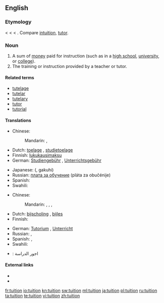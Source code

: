 ==English==
{{wikipedia}}

===Etymology===
< {{etyl|fro}} < {{etyl|la}} {{term|tuitio|tuitiō|guard, protection, defense}} < {{term|tueri|tuēri|to watch, guard, see, observe}}. Compare [[intuition]], [[tutor]].

===Noun===
{{en-noun}}

# A sum of [[money]] paid for instruction (such as in a [[high school]], [[university]], or [[college]]).
# The training or instruction provided by a teacher or tutor.

====Related terms====
* [[tutelage]]
* [[tutelar]]
* [[tutelary]]
* [[tutor]]
* [[tutorial]]

====Translations====
{{trans-top|sum of money paid for instruction}}
* Chinese:
*: Mandarin: {{t-|cmn|學費|sc=Hani}}, {{t-|cmn|学费|tr=xuéfèi|sc=Hani}}
* Dutch: [[toelage]] {{f}}, [[studietoelage]] {{f}}
* Finnish: [[lukukausimaksu]]
* German: [[Studiengebühr]] {{f}}, [[Unterrichtsgebühr]] {{f}}
{{trans-mid}}
* Japanese: {{Jpan|[[学費]]}} ({{Jpan|[[がくひ]]}}, gakuhi)
* Russian: [[плата за обучение]] (pláta za obučénije) {{f}}
* Spanish: {{t+|es|colegiatura|f}}
* Swahili: {{t+|sw|masomo ya ziada|xs=Swahili}}
{{trans-bottom}}

{{trans-top|training or instruction provided by a teacher or tutor}}
* Chinese:
*: Mandarin: {{t|cmn|講課|sc=Hani}}, {{t|cmn|讲课|tr=jiǎngkè|sc=Hani}}, {{i|especially after school/work}} {{t-|cmn|補習|sc=Hani}}, {{t-|cmn|补习|tr=bǔxí|sc=Hani}}
* Dutch: [[bijscholing]] {{f}}, [[bijles]] {{f}}
* Finnish: {{t+|fi|opetus}}
{{trans-mid}}
* German: [[Tutorium]] {{n}}, [[Unterricht]] {{m}}
* Russian: {{t+|ru|обучение|n|tr=obučénije}}, {{t+|ru|занятия|p|tr=zan'átija}}
* Spanish: {{t+|es|enseñanza|f}}, {{t-|es|clases|f|p}}
* Swahili: {{t+|sw|masomo ya ziada|xs=Swahili}}
{{trans-bottom}}

{{checktrans-top}}
* {{ttbc|Arabic}}: اجور الدراسة
{{checktrans-mid}}
{{checktrans-bottom}}

====External links====
* {{R:Webster 1913}}
* {{R:Century 1911}}

[[fr:tuition]]
[[io:tuition]]
[[kn:tuition]]
[[sw:tuition]]
[[ml:tuition]]
[[ja:tuition]]
[[pl:tuition]]
[[ru:tuition]]
[[ta:tuition]]
[[te:tuition]]
[[vi:tuition]]
[[zh:tuition]]